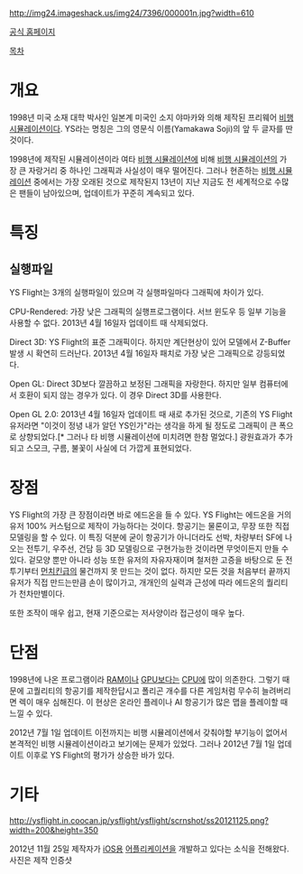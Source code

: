 http://img24.imageshack.us/img24/7396/000001n.jpg?width=610

[http://ysflight.com 공식 홈페이지]

[[목차]]
= 개요 =
1998년 미국 소재 대학 박사인 일본계 미국인 소지 야마카와 의해 제작된 프리웨어 [[비행 시뮬레이션]]이다. YS라는 명칭은 그의 영문식 이름(Yamakawa Soji)의 앞 두 글자를 딴 것이다.

1998년에 제작된 시뮬레이션이라 여타 [[비행 시뮬레이션]]에 비해 [[비행 시뮬레이션]]의 가장 큰 자랑거리 중 하나인 그래픽과 사실성이 매우 떨어진다. 그러나 현존하는 [[비행 시뮬레이션]] 중에서는 가장 오래된 것으로 제작된지 13년이 지난 지금도 전 세계적으로 수많은 팬들이 남아있으며, 업데이트가 꾸준히 계속되고 있다.

= 특징 =
== 실행파일 ==
YS Flight는 3개의 실행파일이 있으며 각 실행파일마다 그래픽에 차이가 있다.

CPU-Rendered: 가장 낮은 그래픽의 실행프로그램이다. 서브 윈도우 등 일부 기능을 사용할 수 없다. 2013년 4월 16일자 업데이트 때 삭제되었다.

Direct 3D: YS Flight의 표준 그래픽이다. 하지만 계단현상이 있어 모델에서 Z-Buffer 발생 시 확연히 드러난다. 2013년 4월 16일자 패치로 가장 낮은 그래픽으로 강등되었다.

Open GL: Direct 3D보다 깔끔하고 보정된 그래픽을 자랑한다. 하지만 일부 컴퓨터에서 호환이 되지 않는 경우가 있다. 이 경우 Direct 3D를 사용한다.

Open GL 2.0: 2013년 4월 16일자 업데이트 때 새로 추가된 것으로, 기존의 YS Flight 유저라면 "이것이 정녕 내가 알던 YS인가"라는 생각을 하게 될 정도로 그래픽이 큰 폭으로 상향되었다.[* 그러나 타 비행 시뮬레이션에 미치려면 한참 멀었다.] 광원효과가 추가되고 스모크, 구름, 불꽃이 사실에 더 가깝게 표현되었다.

= 장점 =
YS Flight의 가장 큰 장점이라면 바로 에드온을 들 수 있다. YS Flight는 에드온을 거의 유저 100% 커스텀으로 제작이 가능하다는 것이다. 항공기는 물론이고, 무장 또한 직접 모델링을 할 수 있다. 이 특징 덕분에 굳이 항공기가 아니더라도 선박, 차량부터 SF에 나오는 전투기, 우주선, 건담 등 3D 모델링으로 구현가능한 것이라면 무엇이든지 만들 수 있다. 겉모양 뿐만 아니라 성능 또한 유저의 자유자재이며 철저한 고증을 바탕으로 둔 전투기부터 [[먼치킨]]급의 물건까지 못 만드는 것이 없다. 하지만 모든 것을 처음부터 끝까지 유저가 직접 만드는만큼 손이 많이가고, 개개인의 실력과 근성에 따라 에드온의 퀄리티가 천차만별이다.

또한 조작이 매우 쉽고, 현재 기준으로는 저사양이라 접근성이 매우 높다.

= 단점 =
1998년에 나온 프로그램이라 [[RAM]]이나 [[GPU]]보다는 [[CPU]]에 많이 의존한다. 그렇기 때문에 고퀄리티의 항공기를 제작한답시고 폴리곤 개수를 다른 게임처럼 무수히 늘려버리면 렉이 매우 심해진다. 이 현상은 온라인 플레이나 AI 항공기가 많은 맵을 플레이할 때 느낄 수 있다. 

2012년 7월 1일 업데이트 이전까지는 비행 시뮬레이션에서 갖춰야할 부기능이 없어서 본격적인 비행 시뮬레이션이라고 보기에는 문제가 있었다. 그러나 2012년 7월 1일 업데이트 이후로 YS Flight의 평가가 상승한 바가 있다.

= 기타 =
http://ysflight.in.coocan.jp/ysflight/ysflight/scrnshot/ss20121125.png?width=200&height=350

2012년 11월 25일 제작자가 [[iOS]]용 [[어플리케이션]]을 개발하고 있다는 소식을 전해왔다. 사진은 제작 인증샷
